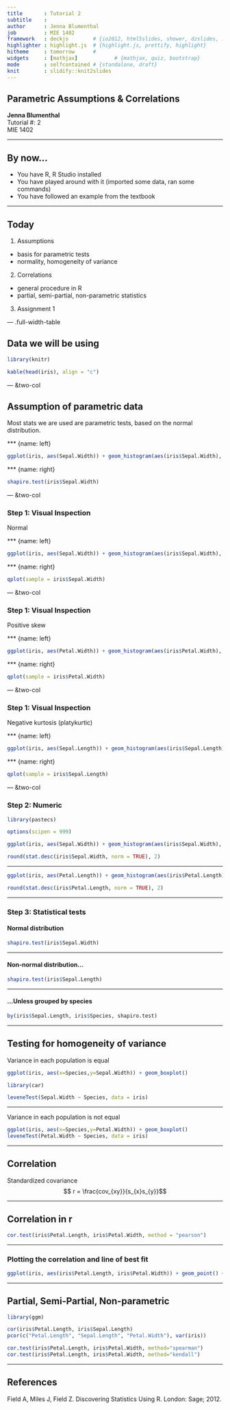 ```yaml
---
title       : Tutorial 2
subtitle    : 
author      : Jenna Blumenthal
job         : MIE 1402
framework   : deckjs        # {io2012, html5slides, shower, dzslides, ...}
highlighter : highlight.js  # {highlight.js, prettify, highlight}
hitheme     : tomorrow      # 
widgets     : [mathjax]            # {mathjax, quiz, bootstrap}
mode        : selfcontained # {standalone, draft}
knit        : slidify::knit2slides
---
```


## Parametric Assumptions & Correlations

   **Jenna Blumenthal**  
   Tutorial #: 2  
   MIE 1402

---

## By now...

- You have R, R Studio installed
- You have played around with it (imported some data, ran some commands)
- You have followed an example from the textbook

---

## Today

1. Assumptions
  - basis for parametric tests
  - normality, homogeneity of variance
2. Correlations
  - general procedure in R
  - partial, semi-partial, non-parametric statistics
3. Assignment 1

--- .full-width-table

## Data we will be using

```r
library(knitr)
```
<style type="text/css">
table { width: 90%; font-size: 24}
</style>
```r
kable(head(iris), align = "c")
```

--- &two-col

## Assumption of parametric data  
Most stats we are used are parametric tests, based on the normal distribution.

*** {name: left}

```r
ggplot(iris, aes(Sepal.Width)) + geom_histogram(aes(iris$Sepal.Width), fill = "white", colour = "black", bins = 25)

```

*** {name: right}
```r
shapiro.test(iris$Sepal.Width)
```

--- &two-col

### Step 1: Visual Inspection

Normal

*** {name: left}
```r
ggplot(iris, aes(Sepal.Width)) + geom_histogram(aes(iris$Sepal.Width), fill = "white", colour = "black", bins = 25)
```

*** {name: right}
```r
qplot(sample = iris$Sepal.Width)
```

--- &two-col

### Step 1: Visual Inspection

Positive skew

*** {name: left}
```r
ggplot(iris, aes(Petal.Width)) + geom_histogram(aes(iris$Petal.Width), fill = "white", colour = "black", bins = 16)
```

*** {name: right}

```r
qplot(sample = iris$Petal.Width)
```

--- &two-col

### Step 1: Visual Inspection

Negative kurtosis (platykurtic)

*** {name: left}
```r
ggplot(iris, aes(Sepal.Length)) + geom_histogram(aes(iris$Sepal.Length), fill = "white", colour = "black", bins = 16)
```

*** {name: right}

```r
qplot(sample = iris$Sepal.Length)
```

--- &two-col

### Step 2: Numeric

```r
library(pastecs)
```

```r
options(scipen = 999)
```

```r
ggplot(iris, aes(Sepal.Width)) + geom_histogram(aes(iris$Sepal.Width), fill = "white", colour = "black", bins = 25)
```

```r
round(stat.desc(iris$Sepal.Width, norm = TRUE), 2)
```

---

```r
ggplot(iris, aes(Petal.Length)) + geom_histogram(aes(iris$Petal.Length), fill = "white", colour = "black", bins = 25)
```


```r
round(stat.desc(iris$Petal.Length, norm = TRUE), 2)
```

---

### Step 3: Statistical tests

#### Normal distribution 
```r
shapiro.test(iris$Sepal.Width)
```

---

#### Non-normal distribution...

```r
shapiro.test(iris$Sepal.Length)
```

---

#### ...Unless grouped by species

```r
by(iris$Sepal.Length, iris$Species, shapiro.test)
```

---

## Testing for homogeneity of variance

Variance in each population is equal

```r
ggplot(iris, aes(x=Species,y=Sepal.Width)) + geom_boxplot()
```
```r
library(car)
```
```r
leveneTest(Sepal.Width ~ Species, data = iris)
```

---

Variance in each population is not equal

```r
ggplot(iris, aes(x=Species,y=Petal.Width)) + geom_boxplot()
leveneTest(Petal.Width ~ Species, data = iris)

```

---

## Correlation

Standardized covariance
$$ r = \frac{cov_{xy}}{s_{x}s_{y}}$$
 
---

## Correlation in r

```r
cor.test(iris$Petal.Length, iris$Petal.Width, method = "pearson")
```

---

### Plotting the correlation and line of best fit
```r
ggplot(iris, aes(iris$Petal.Length, iris$Petal.Width)) + geom_point() + geom_smooth(method = "lm", se = FALSE)
```

---

## Partial, Semi-Partial, Non-parametric

```r
library(ggm)
```

```r
cor(iris$Petal.Length, iris$Sepal.Length)
pcor(c("Petal.Length", "Sepal.Length", "Petal.Width"), var(iris))
```

```r
cor.test(iris$Petal.Length, iris$Petal.Width, method="spearman")
cor.test(iris$Petal.Length, iris$Petal.Width, method="kendall")
```

---

## References

Field A, Miles J, Field Z. Discovering Statistics Using R. London: Sage; 2012.
